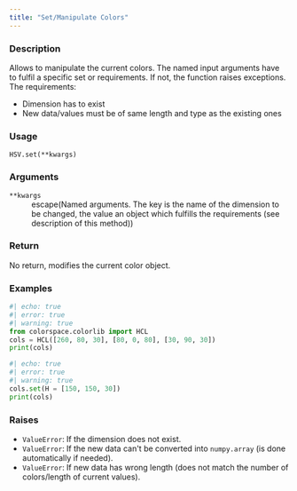 ```yaml
---
title: "Set/Manipulate Colors"
---
```


### Description

Allows to manipulate the current colors. The named input arguments
have to fulfil a specific set or requirements. If not, the function
raises exceptions. The requirements:

* Dimension has to exist
* New data/values must be of same length and type as the existing ones

### Usage

<pre><code class='language-python'>HSV.set(**kwargs)</code></pre>

### Arguments

<dl class="pyp-list param-list">
  <dt style = "white-space: nowrap; font-family: monospace; vertical-align: top">
   <code id="colorspace.colorlib.HSV.set:**kwargs">**kwargs</code>
  </dt>
 <dd>escape(Named arguments. The key is the name of the dimension to
be changed, the value an object which fulfills the requirements
(see description of this method))</dd>
</dl>

### Return

No return, modifies the current color object.

### Examples

```python
#| echo: true
#| error: true
#| warning: true
from colorspace.colorlib import HCL
cols = HCL([260, 80, 30], [80, 0, 80], [30, 90, 30])
print(cols)
```

```python
#| echo: true
#| error: true
#| warning: true
cols.set(H = [150, 150, 30])
print(cols)
```




### Raises

<ul class="python-raises">
<li><code class="text-warning">ValueError</code>: If the dimension does not exist.
<li><code class="text-warning">ValueError</code>: If the new data can&#x27;t be converted into
`numpy.array` (is done automatically if needed).
<li><code class="text-warning">ValueError</code>: If new data has wrong length (does not match the
number of colors/length of current values).
</ul>

